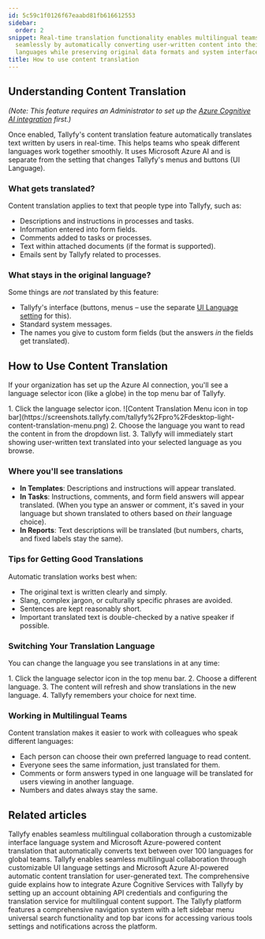 ```yaml
---
id: 5c59c1f0126f67eaabd81fb616612553
sidebar:
  order: 2
snippet: Real-time translation functionality enables multilingual teams to collaborate
  seamlessly by automatically converting user-written content into their preferred
  languages while preserving original data formats and system interface elements.
title: How to use content translation
---
```



## Understanding Content Translation

*(Note: This feature requires an Administrator to set up the [Azure Cognitive AI integration](/products/pro/integrations/azure-translation/how-to-set-up-azure-cognitive-ai-integration/) first.)*

Once enabled, Tallyfy's content translation feature automatically translates text written by users in real-time. This helps teams who speak different languages work together smoothly. It uses Microsoft Azure AI and is separate from the setting that changes Tallyfy's menus and buttons (UI Language).

### What gets translated?

Content translation applies to text that people type into Tallyfy, such as:

- Descriptions and instructions in processes and tasks.
- Information entered into form fields.
- Comments added to tasks or processes.
- Text within attached documents (if the format is supported).
- Emails sent by Tallyfy related to processes.

### What stays in the original language?

Some things are *not* translated by this feature:

- Tallyfy's interface (buttons, menus – use the separate [UI Language setting](/products/pro/integrations/azure-translation/) for this).
- Standard system messages.
- The names you give to custom form fields (but the answers *in* the fields get translated).

## How to Use Content Translation

If your organization has set up the Azure AI connection, you'll see a language selector icon (like a globe) in the top menu bar of Tallyfy.

<Steps>
1. Click the language selector icon.
   ![Content Translation Menu icon in top bar](https://screenshots.tallyfy.com/tallyfy%2Fpro%2Fdesktop-light-content-translation-menu.png)
2. Choose the language you want to read the content in from the dropdown list.
3. Tallyfy will immediately start showing user-written text translated into your selected language as you browse.
</Steps>

### Where you'll see translations

- **In Templates**: Descriptions and instructions will appear translated.
- **In Tasks**: Instructions, comments, and form field answers will appear translated. (When you type an answer or comment, it's saved in your language but shown translated to others based on *their* language choice).
- **In Reports**: Text descriptions will be translated (but numbers, charts, and fixed labels stay the same).

### Tips for Getting Good Translations

Automatic translation works best when:

- The original text is written clearly and simply.
- Slang, complex jargon, or culturally specific phrases are avoided.
- Sentences are kept reasonably short.
- Important translated text is double-checked by a native speaker if possible.

### Switching Your Translation Language

You can change the language you see translations in at any time:

<Steps>
1. Click the language selector icon in the top menu bar.
2. Choose a different language.
3. The content will refresh and show translations in the new language.
4. Tallyfy remembers your choice for next time.
</Steps>

### Working in Multilingual Teams

Content translation makes it easier to work with colleagues who speak different languages:

- Each person can choose their own preferred language to read content.
- Everyone sees the same information, just translated for them.
- Comments or form answers typed in one language will be translated for users viewing in another language.
- Numbers and dates always stay the same.


## Related articles
<CardGrid>
<LinkTitleCard header="<b>Miscellaneous > Translate content</b>" href="/products/pro/miscellaneous/how-can-i-translate-content-in-tallyfy/" > Tallyfy enables seamless multilingual collaboration through a customizable interface language system and Microsoft Azure-powered content translation that automatically converts text between over 100 languages for global teams. </LinkTitleCard>
<LinkTitleCard header="<b>Integrations > Azure Translation Services</b>" href="/products/pro/integrations/azure-translation/" > Tallyfy enables seamless multilingual collaboration through customizable UI language settings and Microsoft Azure AI-powered automatic content translation for user-generated text. </LinkTitleCard>
<LinkTitleCard header="<b>Azure Translation > How to set up Azure Cognitive AI integration</b>" href="/products/pro/integrations/azure-translation/how-to-set-up-azure-cognitive-ai-integration/" > The comprehensive guide explains how to integrate Azure Cognitive Services with Tallyfy by setting up an account obtaining API credentials and configuring the translation service for multilingual content support. </LinkTitleCard>
<LinkTitleCard header="<b>Tutorials > Navigate Tallyfy</b>" href="/products/pro/tutorials/navigate-tallyfy/" > The Tallyfy platform features a comprehensive navigation system with a left sidebar menu universal search functionality and top bar icons for accessing various tools settings and notifications across the platform. </LinkTitleCard>
</CardGrid>